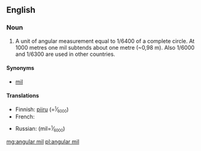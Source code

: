 ==English==
{{wikipedia}}

===Noun===
{{en-noun|head=[[angular]] [[mil]]}}

# {{context|military|lang=en}} A unit of angular measurement equal to 1/6400 of a complete circle. At 1000 metres one mil subtends about one metre (~0,98 m). Also 1/6000 and 1/6300 are used in other countries.

====Synonyms====
* [[mil]]

====Translations====
{{trans-top|unit of angular measurement}}
* Finnish: [[piiru]] (=<small><sup>1</sup><big>⁄</big><sub>6000</sub></small>)
* French: {{t+|fr|millième|m}}
{{trans-mid}}
* Russian: {{t|ru|мил|tr=mil|m}} (mil=<small><sup>1</sup><big>⁄</big><sub>6000</sub></small>)
{{trans-bottom}}

[[mg:angular mil]]
[[pl:angular mil]]